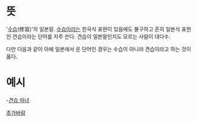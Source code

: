 {{{+5 見習い(minarai) }}}

= 뜻 =

'[[수습]](修習)'의 일본말.
[[수습]]이라는 한국식 표현이 있음에도 불구하고 흔히 일본식 표현인 견습이라는 단어를 자주 쓴다.
견습이 일본말인지도 모르는 사람이 대다수.

다만 다음과 같이 아예 일본에서 온 단어인 경우는 수습이 아니라 견습이라고 하는 것이 옳다.

= 예시 =

-[[견습 마녀]]

[[추가바람]]
